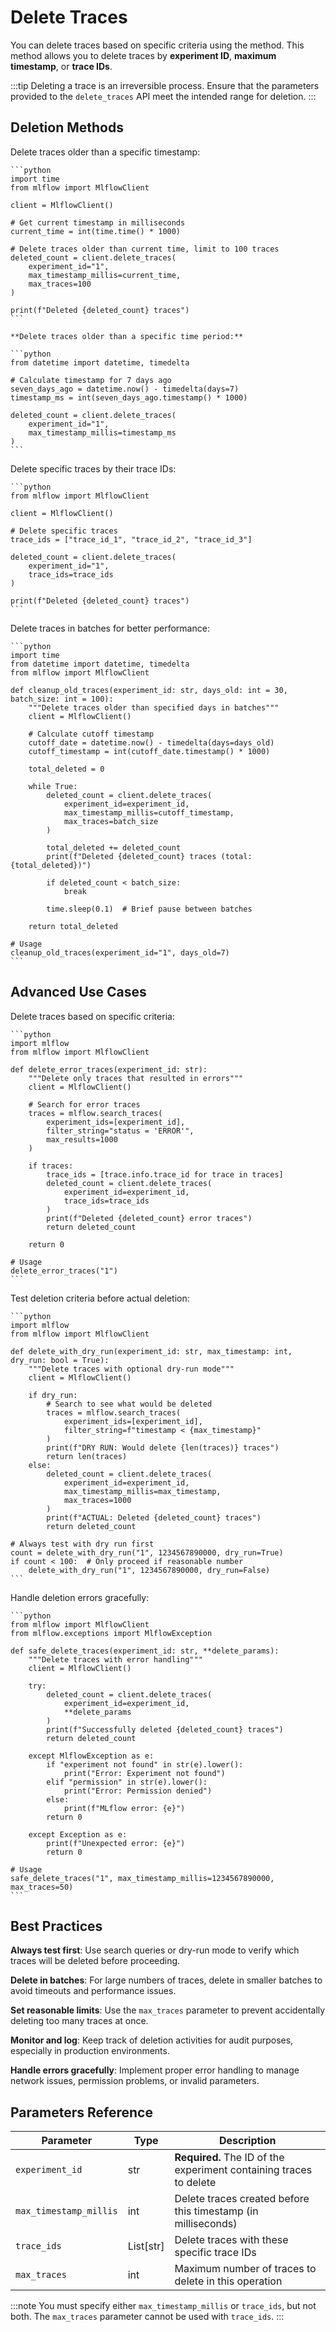 
# Delete Traces

<DatabricksCallout docsPath="/mlflow3/genai/tracing/observe-with-traces/delete-traces" />

You can delete traces based on specific criteria using the <APILink fn="mlflow.client.MlflowClient.delete_traces" /> method. This method allows you to delete traces by **experiment ID**, **maximum timestamp**, or **trace IDs**.

:::tip
Deleting a trace is an irreversible process. Ensure that the parameters provided to the `delete_traces` API meet the intended range for deletion.
:::

## Deletion Methods

<Tabs>
  <TabItem value="by-timestamp" label="By Timestamp" default>
    Delete traces older than a specific timestamp:

    ```python
    import time
    from mlflow import MlflowClient

    client = MlflowClient()

    # Get current timestamp in milliseconds
    current_time = int(time.time() * 1000)

    # Delete traces older than current time, limit to 100 traces
    deleted_count = client.delete_traces(
        experiment_id="1", 
        max_timestamp_millis=current_time, 
        max_traces=100
    )

    print(f"Deleted {deleted_count} traces")
    ```

    **Delete traces older than a specific time period:**

    ```python
    from datetime import datetime, timedelta

    # Calculate timestamp for 7 days ago
    seven_days_ago = datetime.now() - timedelta(days=7)
    timestamp_ms = int(seven_days_ago.timestamp() * 1000)

    deleted_count = client.delete_traces(
        experiment_id="1",
        max_timestamp_millis=timestamp_ms
    )
    ```
  </TabItem>
  <TabItem value="by-trace-ids" label="By Trace IDs">
    Delete specific traces by their trace IDs:

    ```python
    from mlflow import MlflowClient

    client = MlflowClient()

    # Delete specific traces
    trace_ids = ["trace_id_1", "trace_id_2", "trace_id_3"]

    deleted_count = client.delete_traces(
        experiment_id="1",
        trace_ids=trace_ids
    )

    print(f"Deleted {deleted_count} traces")
    ```
  </TabItem>
  <TabItem value="batch-deletion" label="Batch Deletion">
    Delete traces in batches for better performance:

    ```python
    import time
    from datetime import datetime, timedelta
    from mlflow import MlflowClient

    def cleanup_old_traces(experiment_id: str, days_old: int = 30, batch_size: int = 100):
        """Delete traces older than specified days in batches"""
        client = MlflowClient()
        
        # Calculate cutoff timestamp
        cutoff_date = datetime.now() - timedelta(days=days_old)
        cutoff_timestamp = int(cutoff_date.timestamp() * 1000)
        
        total_deleted = 0
        
        while True:
            deleted_count = client.delete_traces(
                experiment_id=experiment_id,
                max_timestamp_millis=cutoff_timestamp,
                max_traces=batch_size
            )
            
            total_deleted += deleted_count
            print(f"Deleted {deleted_count} traces (total: {total_deleted})")
            
            if deleted_count < batch_size:
                break
                
            time.sleep(0.1)  # Brief pause between batches
        
        return total_deleted

    # Usage
    cleanup_old_traces(experiment_id="1", days_old=7)
    ```
  </TabItem>
</Tabs>

## Advanced Use Cases

<Tabs>
  <TabItem value="selective-cleanup" label="Selective Cleanup" default>
    Delete traces based on specific criteria:

    ```python
    import mlflow
    from mlflow import MlflowClient

    def delete_error_traces(experiment_id: str):
        """Delete only traces that resulted in errors"""
        client = MlflowClient()
        
        # Search for error traces
        traces = mlflow.search_traces(
            experiment_ids=[experiment_id],
            filter_string="status = 'ERROR'",
            max_results=1000
        )
        
        if traces:
            trace_ids = [trace.info.trace_id for trace in traces]
            deleted_count = client.delete_traces(
                experiment_id=experiment_id,
                trace_ids=trace_ids
            )
            print(f"Deleted {deleted_count} error traces")
            return deleted_count
        
        return 0

    # Usage
    delete_error_traces("1")
    ```
  </TabItem>
  <TabItem value="dry-run" label="Dry Run Mode">
    Test deletion criteria before actual deletion:

    ```python
    import mlflow
    from mlflow import MlflowClient

    def delete_with_dry_run(experiment_id: str, max_timestamp: int, dry_run: bool = True):
        """Delete traces with optional dry-run mode"""
        client = MlflowClient()
        
        if dry_run:
            # Search to see what would be deleted
            traces = mlflow.search_traces(
                experiment_ids=[experiment_id],
                filter_string=f"timestamp < {max_timestamp}"
            )
            print(f"DRY RUN: Would delete {len(traces)} traces")
            return len(traces)
        else:
            deleted_count = client.delete_traces(
                experiment_id=experiment_id,
                max_timestamp_millis=max_timestamp,
                max_traces=1000
            )
            print(f"ACTUAL: Deleted {deleted_count} traces")
            return deleted_count

    # Always test with dry run first
    count = delete_with_dry_run("1", 1234567890000, dry_run=True)
    if count < 100:  # Only proceed if reasonable number
        delete_with_dry_run("1", 1234567890000, dry_run=False)
    ```
  </TabItem>
  <TabItem value="error-handling" label="Error Handling">
    Handle deletion errors gracefully:

    ```python
    from mlflow import MlflowClient
    from mlflow.exceptions import MlflowException

    def safe_delete_traces(experiment_id: str, **delete_params):
        """Delete traces with error handling"""
        client = MlflowClient()
        
        try:
            deleted_count = client.delete_traces(
                experiment_id=experiment_id,
                **delete_params
            )
            print(f"Successfully deleted {deleted_count} traces")
            return deleted_count
            
        except MlflowException as e:
            if "experiment not found" in str(e).lower():
                print("Error: Experiment not found")
            elif "permission" in str(e).lower():
                print("Error: Permission denied")
            else:
                print(f"MLflow error: {e}")
            return 0
            
        except Exception as e:
            print(f"Unexpected error: {e}")
            return 0

    # Usage
    safe_delete_traces("1", max_timestamp_millis=1234567890000, max_traces=50)
    ```
  </TabItem>
</Tabs>

## Best Practices

**Always test first**: Use search queries or dry-run mode to verify which traces will be deleted before proceeding.

**Delete in batches**: For large numbers of traces, delete in smaller batches to avoid timeouts and performance issues.

**Set reasonable limits**: Use the `max_traces` parameter to prevent accidentally deleting too many traces at once.

**Monitor and log**: Keep track of deletion activities for audit purposes, especially in production environments.

**Handle errors gracefully**: Implement proper error handling to manage network issues, permission problems, or invalid parameters.

## Parameters Reference

| Parameter | Type | Description |
|-----------|------|-------------|
| `experiment_id` | str | **Required.** The ID of the experiment containing traces to delete |
| `max_timestamp_millis` | int | Delete traces created before this timestamp (in milliseconds) |
| `trace_ids` | List[str] | Delete traces with these specific trace IDs |
| `max_traces` | int | Maximum number of traces to delete in this operation |

:::note
You must specify either `max_timestamp_millis` or `trace_ids`, but not both. The `max_traces` parameter cannot be used with `trace_ids`.
:::